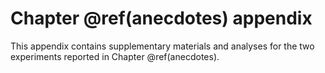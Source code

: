 # Chapter \@ref(anecdotes) appendix {#anecdotes-appendix}

\minitoc

This appendix contains supplementary materials and analyses for the two
experiments reported in Chapter \@ref(anecdotes).
